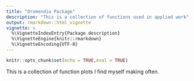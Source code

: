```yaml
---
title: "Oromendia Package"
description: "This is a collection of functions used in applied work"
output: rmarkdown::html_vignette
vignette: >
  %\VignetteIndexEntry{Package description}
  %\VignetteEngine{knitr::rmarkdown}
  %\VignetteEncoding{UTF-8}
---
```


```r
knitr::opts_chunk$set(echo = TRUE,eval = TRUE)
```

This is a collection of function plots I find myself making often. 
